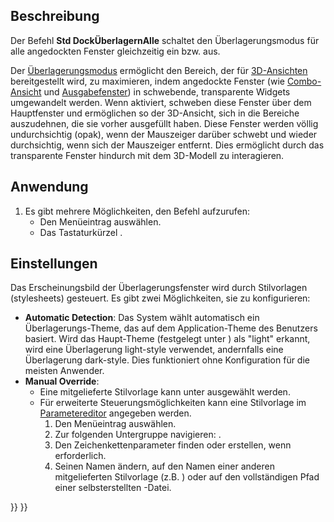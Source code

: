 <languages/>

{{Docnav/de
|[[Std_Workbench/de|Arbeitsbereich]]
|[[Std_DockOverlayTransparentAll/de|DockÜberlagernAlleTransparent]]
|[[Std_View_Menu/de|Std Menü Ansicht]]
|IconL=
|IconR=
|IconC=Freecad.svg
}}

{{GuiCommand/de
|Name=Std DockOverlayAll
|Name/de=Std DockÜberlagernAlle
|MenuLocation=Ansicht → Dock panel overlay → Überlagerungsmodus für alle umschalten
|Workbenches=Alle
|Shortcut={{KEY|F4}}
|Version=1.0
|SeeAlso=[[Std_DockOverlayTransparentAll/de|DockÜberlagernAlle]], [[Std_DockOverlayToggle/de|DockÜberlagernUmschalten]]
}}

<span id="Description"></span>
==Beschreibung==

Der Befehl '''Std DockÜberlagernAlle''' schaltet den Überlagerungsmodus für alle angedockten Fenster gleichzeitig ein bzw. aus.

Der [[Interface/de#Dock_panel_overlay|Überlagerungsmodus]] ermöglicht den Bereich, der für [[3D_view/de|3D-Ansichten]] bereitgestellt wird, zu maximieren, indem angedockte Fenster (wie [[Combo view/de|Combo-Ansicht]] und [[Report view/de|Ausgabefenster]]) in schwebende, transparente Widgets umgewandelt werden. Wenn aktiviert, schweben diese Fenster über dem Hauptfenster und ermöglichen so der 3D-Ansicht, sich in die Bereiche auszudehnen, die sie vorher ausgefüllt haben. Diese Fenster werden völlig undurchsichtig (opak), wenn der Mauszeiger darüber schwebt und wieder durchsichtig, wenn sich der Mauszeiger entfernt. Dies ermöglicht durch das transparente Fenster hindurch mit dem 3D-Modell zu interagieren.

<span id="Usage"></span>
==Anwendung==

# Es gibt mehrere Möglichkeiten, den Befehl aufzurufen:
#* Den Menüeintrag {{MenuCommand|Ansicht → Dock panel overlay → Überlagerungsmodus für alle umschalten}} auswählen.
#* Das Tastaturkürzel {{KEY|F4}}.

<span id="Preferences"></span>
==Einstellungen==

Das Erscheinungsbild der Überlagerungsfenster wird durch Stilvorlagen (stylesheets) gesteuert. Es gibt zwei Möglichkeiten, sie zu konfigurieren:

<div class="mw-translate-fuzzy">
* '''Automatic Detection''': Das System wählt automatisch ein Überlagerungs-Theme, das auf dem Application-Theme des Benutzers basiert. Wird das Haupt-Theme (festgelegt unter {{MenuCommand|Bearbeiten → Einstellungen… → Anzeige → Benutzeroberfläche → Stylesheet (erweitert)}}) als "light" erkannt, wird eine Überlagerung light-style verwendet, andernfalls eine Überlagerung dark-style. Dies funktioniert ohne Konfiguration für die meisten Anwender.
* '''Manual Override''':
** Eine mitgelieferte Stilvorlage kann unter {{MenuCommand|Bearbeiten → Einstellungen… → Anzeige → Benutzeroberfläche → Überlagerung-Stylesheet}} ausgewählt werden.
** Für erweiterte Steuerungsmöglichkeiten kann eine Stilvorlage im [[Std_DlgParameter/de|Parametereditor]] angegeben werden.
**# Den Menüeintrag {{MenuCommand|Werkzeuge → Parameter bearbeiten…}} auswählen.
**# Zur folgenden Untergruppe navigieren: {{MenuCommand|BaseApp → Preferences → MainWindow}}.
**# Den Zeichenkettenparameter {{Incode|OverlayActiveStyleSheet}} finden oder erstellen, wenn erforderlich.
**# Seinen Namen ändern, auf den Namen einer anderen mitgelieferten Stilvorlage (z.B. {{Incode|Light Theme + Light Background.qss}}) oder auf den vollständigen Pfad einer selbsterstellten {{Incode|.qss}}-Datei.
</div>



{{Docnav
|[[Std_Workbench|Workbench]]
|[[Std_DockOverlayTransparentAll|DockOverlayTransparentAll]]
|[[Std_View_Menu|Std View Menu]]
|IconL=
|IconR=
|IconC=Freecad.svg
}}

{{Std_Base_navi{{#translation:}}}}
{{Userdocnavi{{#translation:}}}}